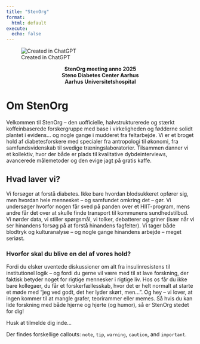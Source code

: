 ```yaml
---
title: "StenOrg"
format: 
  html: default
execute: 
  echo: false
---
```


![Created in ChatGPT](stenorg.PNG){fig-align="center"}

::: {style="text-align: center"}
**StenOrg meeting anno 2025**\
**Steno Diabetes Center Aarhus**\
**Aarhus Universitetshospital**
:::

# Om StenOrg
Velkommen til StenOrg – den uofficielle, halvstrukturerede og stærkt koffeinbaserede forskergruppe med base i virkeligheden og fødderne solidt plantet i evidens… og nogle gange i mudderet fra feltarbejde. Vi er et broget hold af diabetesforskere med specialer fra antropologi til økonomi, fra samfundsvidenskab til svedige træningslaboratorier. Tilsammen danner vi et kollektiv, hvor der både er plads til kvalitative dybdeinterviews, avancerede målemetoder og den evige jagt på gratis kaffe.

## Hvad laver vi?
Vi forsøger at forstå diabetes. Ikke bare hvordan blodsukkeret opfører sig, men hvordan hele mennesket – og samfundet omkring det – gør. Vi undersøger hvorfor nogen får sved på panden over et HIIT-program, mens andre får det over at skulle finde transport til kommunens sundhedstilbud. Vi nørder data, vi stiller spørgsmål, vi tolker, debatterer og griner (især når vi ser hinandens forsøg på at forstå hinandens fagfelter). Vi tager både blodtryk og kulturanalyse – og nogle gange hinandens arbejde – meget seriøst.

### Hvorfor skal du blive en del af vores hold?
Fordi du elsker uventede diskussioner om alt fra insulinresistens til institutionel logik – og fordi du gerne vil være med til at lave forskning, der faktisk betyder noget for rigtige mennesker i rigtige liv. Hos os får du ikke bare kollegaer, du får et forskerfællesskab, hvor det er helt normalt at starte et møde med “jeg ved godt, det her lyder skørt, men…”. Og hey – vi lover, at ingen kommer til at mangle grafer, teorirammer eller memes. Så hvis du kan lide forskning med både hjerne og hjerte (og humor), så er StenOrg stedet for dig!

:::{.callout-warning}
Husk at tilmelde dig inde...

Der findes forskellige callouts: 
`note`, `tip`, `warning`, `caution`, and `important`.
:::

